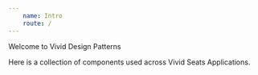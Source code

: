 ```yaml
---
    name: Intro
    route: /
---
```


Welcome to Vivid Design Patterns

Here is a collection of components used across Vivid Seats Applications.
